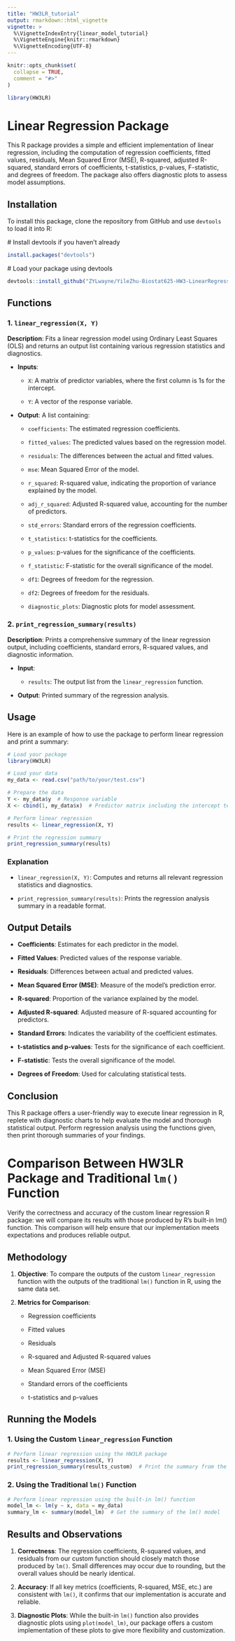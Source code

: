 ```yaml
---
title: "HW3LR_tutorial"
output: rmarkdown::html_vignette
vignette: >
  %\VignetteIndexEntry{linear_model_tutorial}
  %\VignetteEngine{knitr::rmarkdown}
  %\VignetteEncoding{UTF-8}
---
```


```r
knitr::opts_chunk$set(
  collapse = TRUE,
  comment = "#>"
)
```

```r
library(HW3LR)
```

# Linear Regression Package

This R package provides a simple and efficient implementation of linear regression, including the computation of regression coefficients, fitted values, residuals, Mean Squared Error (MSE), R-squared, adjusted R-squared, standard errors of coefficients, t-statistics, p-values, F-statistic, and degrees of freedom. The package also offers diagnostic plots to assess model assumptions.

## Installation

To install this package, clone the repository from GitHub and use `devtools` to load it into R:

\# Install devtools if you haven't already

``` r
install.packages("devtools")
```

\# Load your package using devtools

``` r
devtools::install_github("ZYLwayne/YileZhu-Biostat625-HW3-LinearRegression")
```

## Functions

### 1. `linear_regression(X, Y)`

**Description**: Fits a linear regression model using Ordinary Least Squares (OLS) and returns an output list containing various regression statistics and diagnostics.

-   **Inputs**:

    -   `X`: A matrix of predictor variables, where the first column is 1s for the intercept.

    -   `Y`: A vector of the response variable.

-   **Output**: A list containing:

    -   `coefficients`: The estimated regression coefficients.

    -   `fitted_values`: The predicted values based on the regression model.

    -   `residuals`: The differences between the actual and fitted values.

    -   `mse`: Mean Squared Error of the model.

    -   `r_squared`: R-squared value, indicating the proportion of variance explained by the model.

    -   `adj_r_squared`: Adjusted R-squared value, accounting for the number of predictors.

    -   `std_errors`: Standard errors of the regression coefficients.

    -   `t_statistics`: t-statistics for the coefficients.

    -   `p_values`: p-values for the significance of the coefficients.

    -   `f_statistic`: F-statistic for the overall significance of the model.

    -   `df1`: Degrees of freedom for the regression.

    -   `df2`: Degrees of freedom for the residuals.

    -   `diagnostic_plots`: Diagnostic plots for model assessment.

### 2. `print_regression_summary(results)`

**Description**: Prints a comprehensive summary of the linear regression output, including coefficients, standard errors, R-squared values, and diagnostic information.

-   **Input**:

    -   `results`: The output list from the `linear_regression` function.

-   **Output**: Printed summary of the regression analysis.

## Usage

Here is an example of how to use the package to perform linear regression and print a summary:

``` r
# Load your package
library(HW3LR)

# Load your data
my_data <- read.csv("path/to/your/test.csv")

# Prepare the data
Y <- my_data$y  # Response variable
X <- cbind(1, my_data$x)  # Predictor matrix including the intercept term

# Perform linear regression
results <- linear_regression(X, Y)

# Print the regression summary
print_regression_summary(results)
```

### Explanation

-   `linear_regression(X, Y)`: Computes and returns all relevant regression statistics and diagnostics.

-   `print_regression_summary(results)`: Prints the regression analysis summary in a readable format.

## Output Details

-   **Coefficients**: Estimates for each predictor in the model.

-   **Fitted Values**: Predicted values of the response variable.

-   **Residuals**: Differences between actual and predicted values.

-   **Mean Squared Error (MSE)**: Measure of the model's prediction error.

-   **R-squared**: Proportion of the variance explained by the model.

-   **Adjusted R-squared**: Adjusted measure of R-squared accounting for predictors.

-   **Standard Errors**: Indicates the variability of the coefficient estimates.

-   **t-statistics and p-values**: Tests for the significance of each coefficient.

-   **F-statistic**: Tests the overall significance of the model.

-   **Degrees of Freedom**: Used for calculating statistical tests.

## Conclusion

This R package offers a user-friendly way to execute linear regression in R, replete with diagnostic charts to help evaluate the model and thorough statistical output. Perform regression analysis using the functions given, then print thorough summaries of your findings.

# Comparison Between HW3LR Package and Traditional `lm()` Function

Verify the correctness and accuracy of the custom linear regression R package: we will compare its results with those produced by R's built-in lm() function. This comparison will help ensure that our implementation meets expectations and produces reliable output.

## Methodology

1.  **Objective**: To compare the outputs of the custom `linear_regression` function with the outputs of the traditional `lm()` function in R, using the same data set.

2.  **Metrics for Comparison**:

    -   Regression coefficients

    -   Fitted values

    -   Residuals

    -   R-squared and Adjusted R-squared values

    -   Mean Squared Error (MSE)

    -   Standard errors of the coefficients

    -   t-statistics and p-values

## Running the Models

### 1. Using the Custom `linear_regression` Function

``` .r
# Perform linear regression using the HW3LR package
results <- linear_regression(X, Y)
print_regression_summary(results_custom)  # Print the summary from the function
```

### 2. Using the Traditional `lm()` Function

``` .r
# Perform linear regression using the built-in lm() function
model_lm <- lm(y ~ x, data = my_data)
summary_lm <- summary(model_lm)  # Get the summary of the lm() model
```

## Results and Observations

1.  **Correctness**: The regression coefficients, R-squared values, and residuals from our custom function should closely match those produced by `lm()`. Small differences may occur due to rounding, but the overall values should be nearly identical.

2.  **Accuracy**: If all key metrics (coefficients, R-squared, MSE, etc.) are consistent with `lm()`, it confirms that our implementation is accurate and reliable.

3.  **Diagnostic Plots**: While the built-in `lm()` function also provides diagnostic plots using `plot(model_lm)`, our package offers a custom implementation of these plots to give more flexibility and customization.
